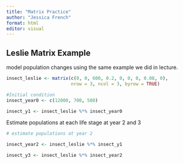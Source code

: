 ```yaml
---
title: "Matrix Practice"
author: "Jessica French"
format: html
editor: visual
---
```


## Leslie Matrix Example 

model population changes using the same example we did in lecture. 

```r
insect_leslie <- matrix(c(0, 0, 600, 0.2, 0, 0, 0, 0.08, 0),
                        nrow = 3, ncol = 3, byrow = TRUE)

```

```r
#Initial condition
insect_year0 <- c(12000, 700, 500)

```

```r
insect_y1 <- insect_leslie %*% insect_year0

```

Estimate populations at each life stage at year 2 and 3

```r
# estimate populations at year 2

insect_year2 <- insect_leslie %*% insect_y1
```

```r
insect_y3 <- insect_leslie %*% insect_year2
```

